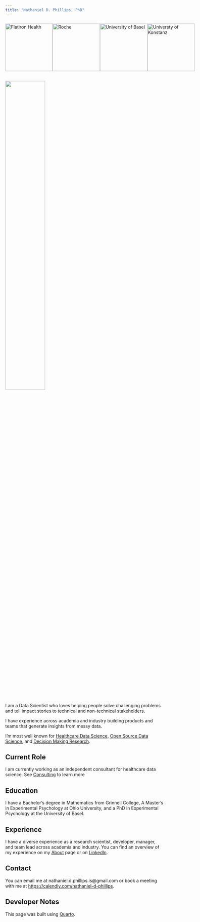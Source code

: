 ```yaml
---
title: "Nathaniel D. Phillips, PhD"
---
```


```{=html}
<div style="display: flex; justify-content: space-around; align-items: center; margin-top: 20px;">
          <a href="https://www.flatiron.com" target="_blank">
        <img src="assets/flatiron_logo.png" alt="Flatiron Health" width="150">
    </a>
      <a href="https://www.roche.com" target="_blank">
        <img src="assets/roche_logo.png" alt="Roche" width="150">
    </a>
    <a href="https://www.unibas.ch" target="_blank">
        <img src="assets/basel_logo.png" alt="University of Basel" width="150">
    </a>
    <a href="https://www.uni-konstanz.de" target="_blank">
        <img src="assets/konstanz_logo.png" alt="Universty of Konstanz" width="150">
    </a>
</div>
```
<br>
![](assets/phillips_portrait_full.jpg){width=50%}

I am a Data Scientist who loves helping people solve challenging problems and tell impact stories to technical and non-technical stakeholders. 

I have experience across academia and industry building products and teams that generate insights from messy data. 

I'm most well known for [Healthcare Data Science](https://posit.co/resources/videos/flatironkitchen-how-we-overhauled-a-frankensteinian-sql-workflow-with-the-tidyverse), [Open Source Data Science](www.bookdown.org/ndphillips/yarrr), and [Decision Making Research](https://github.com/ndphillips/FFTrees).

## Current Role

I am currently working as an independent consultant for healthcare data science. See [Consulting](consulting.qmd) to learn more

## Education

I have a Bachelor's degree in Mathematics from Grinnell College, A Master's in Experimental Psychology at Ohio University, and a PhD in Experimental Psychology at the University of Basel.

## Experience

I have a diverse experience as a research scientist, developer, manager, and team lead across academia and industry. You can find an overview of my experience on my [About](about.qmd#work-experience) page or on [LinkedIn](https://www.linkedin.com/in/nathanieldphillips/).

## Contact

You can email me at nathaniel.d.phillips.is@gmail.com or book a meeting with me at [https://calendly.com/nathaniel-d-phillips](https://calendly.com/nathaniel-d-phillips).


## Developer Notes

This page was built using [Quarto](https://quarto.org/docs/websites/).

<!-- Calendly badge widget begin -->
<link href="https://assets.calendly.com/assets/external/widget.css" rel="stylesheet">
<script src="https://assets.calendly.com/assets/external/widget.js" type="text/javascript" async></script>
<script type="text/javascript">window.onload = function() { Calendly.initBadgeWidget({ url: 'https://calendly.com/nathaniel-d-phillips/15min', text: 'Meet with me', color: '#0069ff', textColor: '#ffffff' }); }</script>

